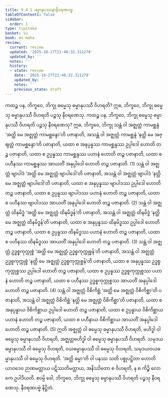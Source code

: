 ```yaml
---
title: 9.4.1 ဓမ္မာနုပဿနာနီဝရဏပဗ္ဗ
tableOfContents: false
sidebar:
  order: 1
type: tipitaka
basket: su
book: dn-maha
review:
  current: review
  updated: '2025-10-27T21:48:32.311278'
  updated_by: ''
  notes: ''
  history:
  - state: review
    date: '2025-10-27T21:48:32.311278'
    updated_by: ''
    notes: ''
    previous_state: draft
---
```



<ReviewStatus review={frontmatter.review} showDetails={true} />

<HypothesisAnnotation frontmatter={frontmatter} />

<DynamicBreadcrumb />

<Division number="382" book="dn-maha" e="ch" v="7" p="238">

<Paragraph number="1006" book="dn-maha">
ကထဉ္စ ပန, ဘိက္ခဝေ, ဘိက္ခု ဓမ္မေသု ဓမ္မာနုပဿီ ဝိဟရတိ? ဣဓ, ဘိက္ခဝေ, ဘိက္ခု ဓမ္မေသု ဓမ္မာနုပဿီ ဝိဟရတိ ပဉ္စသု နီဝရဏေသု. ကထဉ္စ ပန, ဘိက္ခဝေ, ဘိက္ခု ဓမ္မေသု ဓမ္မာနုပဿီ ဝိဟရတိ ပဉ္စသု နီဝရဏေသု?
</Paragraph>

<Paragraph number="1007" book="dn-maha">
ဣဓ, ဘိက္ခဝေ, ဘိက္ခု သန္တံ ဝါ အဇ္ဈတ္တံ ကာမစ္ဆန္ဒံ ‘အတ္ထိ မေ အဇ္ဈတ္တံ ကာမစ္ဆန္ဒော’တိ ပဇာနာတိ, အသန္တံ ဝါ အဇ္ဈတ္တံ ကာမစ္ဆန္ဒံ ‘နတ္ထိ မေ အဇ္ဈတ္တံ ကာမစ္ဆန္ဒော’တိ ပဇာနာတိ, ယထာ စ အနုပ္ပန္နဿ ကာမစ္ဆန္ဒဿ ဥပ္ပါဒေါ ဟောတိ တဉ္စ ပဇာနာတိ, ယထာ စ ဥပ္ပန္နဿ ကာမစ္ဆန္ဒဿ ပဟာနံ ဟောတိ တဉ္စ ပဇာနာတိ, ယထာ စ ပဟီနဿ ကာမစ္ဆန္ဒဿ အာယတိံ အနုပ္ပါဒေါ ဟောတိ တဉ္စ ပဇာနာတိ. (1)
</Paragraph>

<Paragraph number="1008" book="dn-maha">
သန္တံ ဝါ အဇ္ဈတ္တံ ဗျာပါဒံ ‘အတ္ထိ မေ အဇ္ဈတ္တံ ဗျာပါဒေါ’တိ ပဇာနာတိ, အသန္တံ ဝါ အဇ္ဈတ္တံ ဗျာပါဒံ ‘နတ္ထိ မေ အဇ္ဈတ္တံ ဗျာပါဒေါ’တိ ပဇာနာတိ, ယထာ စ အနုပ္ပန္နဿ ဗျာပါဒဿ ဥပ္ပါဒေါ ဟောတိ တဉ္စ ပဇာနာတိ, ယထာ စ ဥပ္ပန္နဿ ဗျာပါဒဿ ပဟာနံ ဟောတိ တဉ္စ ပဇာနာတိ, ယထာ စ ပဟီနဿ ဗျာပါဒဿ အာယတိံ အနုပ္ပါဒေါ ဟောတိ တဉ္စ ပဇာနာတိ. (2)
</Paragraph>

<Paragraph number="1009" book="dn-maha">
သန္တံ ဝါ အဇ္ဈတ္တံ ထိနမိဒ္ဓံ ‘အတ္ထိ မေ အဇ္ဈတ္တံ ထိနမိဒ္ဓန်’တိ ပဇာနာတိ, အသန္တံ ဝါ အဇ္ဈတ္တံ ထိနမိဒ္ဓံ ‘နတ္ထိ မေ အဇ္ဈတ္တံ ထိနမိဒ္ဓန်’တိ ပဇာနာတိ, ယထာ စ အနုပ္ပန္နဿ ထိနမိဒ္ဓဿ ဥပ္ပါဒေါ ဟောတိ တဉ္စ ပဇာနာတိ, ယထာ စ ဥပ္ပန္နဿ ထိနမိဒ္ဓဿ ပဟာနံ ဟောတိ တဉ္စ ပဇာနာတိ, ယထာ စ ပဟီနဿ ထိနမိဒ္ဓဿ အာယတိံ အနုပ္ပါဒေါ ဟောတိ တဉ္စ ပဇာနာတိ. (3)
</Paragraph>

<Paragraph number="1010" book="dn-maha">
သန္တံ ဝါ အဇ္ဈတ္တံ ဥဒ္ဓစ္စကုက္ကုစ္စံ ‘အတ္ထိ မေ အဇ္ဈတ္တံ ဥဒ္ဓစ္စကုက္ကုစ္စန်’တိ ပဇာနာတိ, အသန္တံ ဝါ အဇ္ဈတ္တံ ဥဒ္ဓစ္စကုက္ကုစ္စံ ‘နတ္ထိ မေ အဇ္ဈတ္တံ ဥဒ္ဓစ္စကုက္ကုစ္စန်’တိ ပဇာနာတိ, ယထာ စ အနုပ္ပန္နဿ ဥဒ္ဓစ္စကုက္ကုစ္စဿ ဥပ္ပါဒေါ ဟောတိ တဉ္စ ပဇာနာတိ, ယထာ စ ဥပ္ပန္နဿ ဥဒ္ဓစ္စကုက္ကုစ္စဿ ပဟာနံ ဟောတိ တဉ္စ ပဇာနာတိ, ယထာ စ ပဟီနဿ ဥဒ္ဓစ္စကုက္ကုစ္စဿ အာယတိံ အနုပ္ပါဒေါ ဟောတိ တဉ္စ ပဇာနာတိ. (4)
</Paragraph>

<Paragraph number="1011" book="dn-maha">
သန္တံ ဝါ အဇ္ဈတ္တံ ဝိစိကိစ္ဆံ ‘အတ္ထိ မေ အဇ္ဈတ္တံ ဝိစိကိစ္ဆာ’တိ ပဇာနာတိ, အသန္တံ ဝါ အဇ္ဈတ္တံ ဝိစိကိစ္ဆံ ‘နတ္ထိ မေ အဇ္ဈတ္တံ ဝိစိကိစ္ဆာ’တိ ပဇာနာတိ, ယထာ စ အနုပ္ပန္နာယ ဝိစိကိစ္ဆာယ ဥပ္ပါဒေါ ဟောတိ တဉ္စ ပဇာနာတိ, ယထာ စ ဥပ္ပန္နာယ ဝိစိကိစ္ဆာယ ပဟာနံ ဟောတိ တဉ္စ ပဇာနာတိ, ယထာ စ ပဟီနာယ ဝိစိကိစ္ဆာယ အာယတိံ အနုပ္ပါဒေါ ဟောတိ တဉ္စ ပဇာနာတိ. (5)
</Paragraph>

<Paragraph number="1012" book="dn-maha">
ဣတိ အဇ္ဈတ္တံ ဝါ ဓမ္မေသု ဓမ္မာနုပဿီ ဝိဟရတိ, ဗဟိဒ္ဓါ ဝါ ဓမ္မေသု ဓမ္မာနုပဿီ ဝိဟရတိ, အဇ္ဈတ္တဗဟိဒ္ဓါ ဝါ ဓမ္မေသု ဓမ္မာနုပဿီ ဝိဟရတိ. သမုဒယဓမ္မာနုပဿီ ဝါ ဓမ္မေသု ဝိဟရတိ, ဝယဓမ္မာနုပဿီ ဝါ ဓမ္မေသု ဝိဟရတိ, သမုဒယဝယဓမ္မာနုပဿီ ဝါ ဓမ္မေသု ဝိဟရတိ. ‘အတ္ထိ ဓမ္မာ’တိ ဝါ ပနဿ သတိ ပစ္စုပဋ္ဌိတာ ဟောတိ ယာဝဒေဝ ဉာဏမတ္တာယ ပဋိဿတိမတ္တာယ, အနိဿိတော စ ဝိဟရတိ, န စ ကိဉ္စိ လောကေ ဥပါဒိယတိ. ဧဝမ္ပိ ခေါ, ဘိက္ခဝေ, ဘိက္ခု ဓမ္မေသု ဓမ္မာနုပဿီ ဝိဟရတိ ပဉ္စသု နီဝရဏေသု.

</Paragraph>
</Division>

<Paragraph number="1013" type="center" book="dn-maha">
နီဝရဏပဗ္ဗံ နိဋ္ဌိတံ.
</Paragraph>